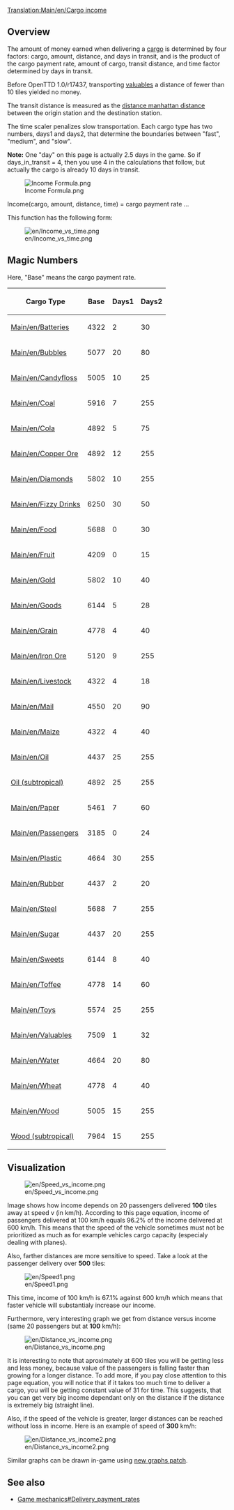 {{es/Traducción|Cargo income|0}}
[[Translation:Main/en/Cargo income]]
==Overview==

The amount of money earned when delivering a [[Main/en/Cargo|cargo]] is determined by four factors: cargo, amount, distance, and days in transit, and is the product of the cargo payment rate, amount of cargo, transit distance, and time factor determined by days in transit.

Before OpenTTD 1.0/r17437, transporting [[Main/en/Valuables|valuables]] a distance of fewer than 10 tiles yielded no money.

The transit distance is measured as the [http://www.wikipedia.org/wiki/Manhattan distance manhattan distance] between the origin station and the destination station.

The time scaler penalizes slow transportation. Each cargo type has two numbers, days1 and days2, that determine the boundaries between "fast", "medium", and "slow".

'''Note:''' One "day" on this page is actually 2.5 days in the game. So if days_in_transit = 4, then you use 4 in the calculations that follow, but actually the cargo is already 10 days in transit.

<!--
<math>
I(c,a,d,t)=c_\mathrm{Base} \cdot a \cdot d \cdot \max\left(31,
\begin{cases}
255 & t \le c_\mathrm{Days1} \\
255 - (t-c_\mathrm{Days1}) & c_\mathrm{Days1} < t \le c_\mathrm{Days1} + c_\mathrm{Days2} \\
255 - 2(t-c_\mathrm{Days1}) + c_\mathrm{Days2} & t > c_\mathrm{Days1} + c_\mathrm{Days2} 
\end{cases}\right)\cdot\frac{1}{2^{21}}
</math>
-->

[[File:en/Income Formula.png|Income Formula.png]]

Income(cargo, amount, distance, time) = cargo payment rate ...

This function has the following form:

[[File:en/Income vs time.png]]

==Magic Numbers==

Here, "Base" means the cargo payment rate.

{| class="wikitable sortable" style="text-align:right"
! Cargo Type !! Base !! Days1 !! Days2
|-
|[[Main/en/Batteries]]||4322||2||30
|-
|[[Main/en/Bubbles]]||5077||20||80
|-
|[[Main/en/Candyfloss]]||5005||10||25
|-
|[[Main/en/Coal]]||5916||7||255
|-
|[[Main/en/Cola]]||4892||5||75
|-
|[[Main/en/Copper Ore]]||4892||12||255
|-
|[[Main/en/Diamonds]]||5802||10||255
|-
|[[Main/en/Fizzy Drinks]]||6250||30||50
|-
|[[Main/en/Food]]||5688||0||30
|-
|[[Main/en/Fruit]]||4209||0||15
|-
|[[Main/en/Gold]]||5802||10||40
|-
|[[Main/en/Goods]]||6144||5||28
|-
|[[Main/en/Grain]]||4778||4||40
|-
|[[Main/en/Iron Ore]]||5120||9||255
|-
|[[Main/en/Livestock]]||4322||4||18
|-
|[[Main/en/Mail]]||4550||20||90
|-
|[[Main/en/Maize]]||4322||4||40
|-
|[[Main/en/Oil]]||4437||25||255
|-
|[[Main/en/Oil|Oil (subtropical)]]||4892||25||255
|-
|[[Main/en/Paper]]||5461||7||60
|-
|[[Main/en/Passengers]]||3185||0||24
|-
|[[Main/en/Plastic]]||4664||30||255
|-
|[[Main/en/Rubber]]||4437||2||20
|-
|[[Main/en/Steel]]||5688||7||255
|-
|[[Main/en/Sugar]]||4437||20||255
|-
|[[Main/en/Sweets]]||6144||8||40
|-
|[[Main/en/Toffee]]||4778||14||60
|-
|[[Main/en/Toys]]||5574||25||255
|-
|[[Main/en/Valuables]]||7509||1||32
|-
|[[Main/en/Water]]||4664||20||80
|-
|[[Main/en/Wheat]]||4778||4||40
|-
|[[Main/en/Wood]]||5005||15||255
|-
|[[Main/en/Wood|Wood (subtropical)]]||7964||15||255
|}

==Visualization==

[[File:en/Speed vs income.png]]

Image shows how income depends on 20 passengers delivered '''100''' tiles away at speed v (in km/h). According to this page equation, income of passengers delivered at 100 km/h equals 96.2% of the income delivered at 600 km/h. This means that the speed of the vehicle sometimes must not be prioritized as much as for example vehicles cargo capacity (especialy dealing with planes).

Also, farther distances are more sensitive to speed. Take a look at the passenger delivery over '''500''' tiles:

[[File:en/Speed1.png]]

This time, income of 100 km/h is 67.1% against 600 km/h which means that faster vehicle will substantialy increase our income.

Furthermore, very interesting graph we get from distance versus income (same 20 passengers but at '''100''' km/h):

[[File:en/Distance vs income.png]]

It is interesting to note that aproximately at 600 tiles you will be getting less and less money, because value of the passengers is falling faster than growing for a longer distance. To add more, if you pay close attention to this page equation, you will notice that if it takes too much time to deliver a cargo, you will be getting constant value of 31 for time. This suggests, that you can get very big income dependant only on the distance if the distance is extremely big (straight line).

Also, if the speed of the vehicle is greater, larger distances can be reached without loss in income. Here is an example of speed of '''300''' km/h:

[[File:en/Distance vs income2.png]]

Similar graphs can be drawn in-game using [http://www.tt-forums.net/viewtopic.php?f=33&t=31984 new graphs patch].

==See also==

*[[Main/en/Game mechanics#Delivery payment rates|Game mechanics#Delivery_payment_rates]]